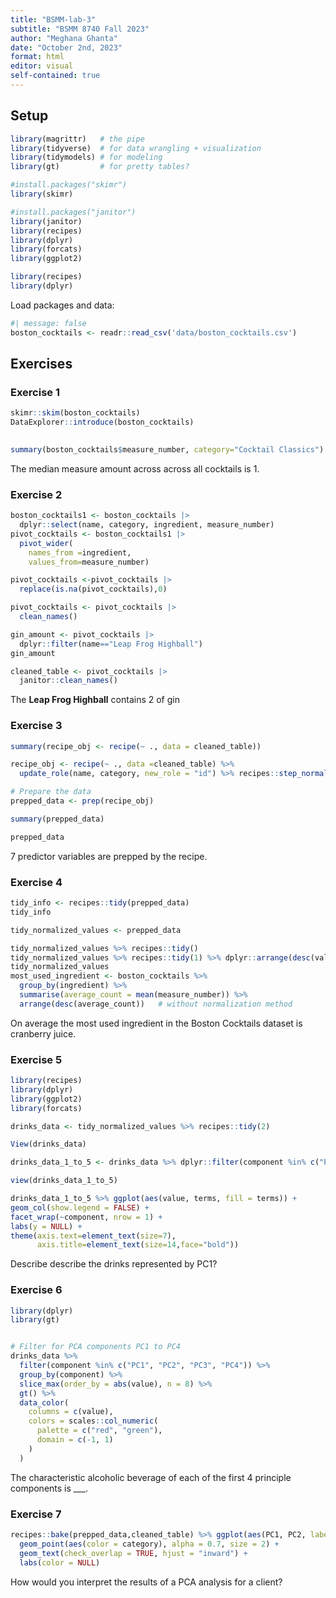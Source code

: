 ```yaml
---
title: "BSMM-lab-3"
subtitle: "BSMM 8740 Fall 2023"
author: "Meghana Ghanta"
date: "October 2nd, 2023"
format: html
editor: visual
self-contained: true
---
```


## Setup

```r
library(magrittr)   # the pipe
library(tidyverse)  # for data wrangling + visualization
library(tidymodels) # for modeling
library(gt)         # for pretty tables?
```

```r
#install.packages("skimr")
library(skimr)

```

```r
#install.packages("janitor")
library(janitor)
library(recipes)
library(dplyr)
library(forcats)
library(ggplot2)
```

```r
library(recipes)
library(dplyr)
```

Load packages and data:

```r
#| message: false
boston_cocktails <- readr::read_csv('data/boston_cocktails.csv')
```

## Exercises

### Exercise 1

```r
skimr::skim(boston_cocktails)
DataExplorer::introduce(boston_cocktails)
  
```

```r
summary(boston_cocktails$measure_number, category="Cocktail Classics")
```

The median measure amount across across all cocktails is 1.

### Exercise 2

```r
boston_cocktails1 <- boston_cocktails |>
  dplyr::select(name, category, ingredient, measure_number)
pivot_cocktails <- boston_cocktails1 |>
  pivot_wider(
    names_from =ingredient,
    values_from=measure_number)

pivot_cocktails <-pivot_cocktails |>
  replace(is.na(pivot_cocktails),0)

pivot_cocktails <- pivot_cocktails |>
  clean_names()

```

```r
gin_amount <- pivot_cocktails |>
  dplyr::filter(name=="Leap Frog Highball")
gin_amount
```

```r
cleaned_table <- pivot_cocktails |>
  janitor::clean_names()
```

The **Leap Frog Highball** contains 2 of gin

### Exercise 3

```r
summary(recipe_obj <- recipe(~ ., data = cleaned_table))
```

```r
recipe_obj <- recipe(~ ., data =cleaned_table) %>%
  update_role(name, category, new_role = "id") %>% recipes::step_normalize(all_numeric()) %>%step_pca(all_numeric())

# Prepare the data
prepped_data <- prep(recipe_obj)

summary(prepped_data)
```

```r
prepped_data
```

7 predictor variables are prepped by the recipe.

### Exercise 4

```r

tidy_info <- recipes::tidy(prepped_data)
tidy_info

tidy_normalized_values <- prepped_data

tidy_normalized_values %>% recipes::tidy() 
tidy_normalized_values %>% recipes::tidy(1) %>% dplyr::arrange(desc(value))
tidy_normalized_values
most_used_ingredient <- boston_cocktails %>%
  group_by(ingredient) %>%
  summarise(average_count = mean(measure_number)) %>%
  arrange(desc(average_count))   # without normalization method
```

On average the most used ingredient in the Boston Cocktails dataset is cranberry juice.

### Exercise 5

```r
library(recipes)
library(dplyr)
library(ggplot2)
library(forcats)

drinks_data <- tidy_normalized_values %>% recipes::tidy(2)

View(drinks_data)

drinks_data_1_to_5 <- drinks_data %>% dplyr::filter(component %in% c("PC1","PC2","PC3","PC4","PC5")) %>% dplyr::mutate(order = forcats::fct_inorder(component))

view(drinks_data_1_to_5)

drinks_data_1_to_5 %>% ggplot(aes(value, terms, fill = terms)) +
geom_col(show.legend = FALSE) +
facet_wrap(~component, nrow = 1) +
labs(y = NULL) +
theme(axis.text=element_text(size=7),
      axis.title=element_text(size=14,face="bold"))
```

Describe describe the drinks represented by PC1?

### Exercise 6

```r
library(dplyr)
library(gt)


# Filter for PCA components PC1 to PC4
drinks_data %>%
  filter(component %in% c("PC1", "PC2", "PC3", "PC4")) %>%  
  group_by(component) %>%
  slice_max(order_by = abs(value), n = 8) %>%
  gt() %>%
  data_color(
    columns = c(value),
    colors = scales::col_numeric(
      palette = c("red", "green"),
      domain = c(-1, 1)
    )
  )
```

The characteristic alcoholic beverage of each of the first 4 principle components is \_\_\_.

### Exercise 7

```r
recipes::bake(prepped_data,cleaned_table) %>% ggplot(aes(PC1, PC2, label = name)) +
  geom_point(aes(color = category), alpha = 0.7, size = 2) +
  geom_text(check_overlap = TRUE, hjust = "inward") + 
  labs(color = NULL)
```

How would you interpret the results of a PCA analysis for a client?
